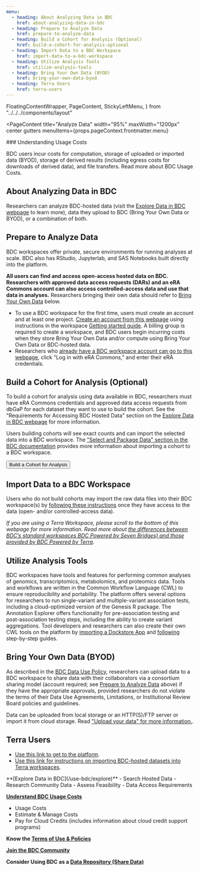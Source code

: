 ```yaml
---
menu:
  - heading: About Analyzing Data in BDC
    href: about-analyzing-data-in-bdc
  - heading: Prepare to Analyze Data
    href: prepare-to-analyze-data
  - heading: Build a Cohort for Analysis (Optional)
    href: build-a-cohort-for-analysis-optional
  - heading: Import Data to a BDC Workspace
    href: import-data-to-a-bdc-workspace
  - heading: Utilize Analysis Tools
    href: utilize-analysis-tools
  - heading: Bring Your Own Data (BYOD)
    href: bring-your-own-data-byod
  - heading: Terra Users
    href: terra-users
---
```


  FloatingContentWrapper,
  PageContent,
  StickyLeftMenu,
} from "../../../components/layout"

<PageContent 
  title="Analyze Data"
  width="95%" maxWidth="1200px" center gutters
  menuItems={props.pageContext.frontmatter.menu}
>

<FloatingContentWrapper placement="right" type="text">
  ### Understanding Usage Costs

  BDC users incur costs for computation, storage of uploaded or imported data (BYOD),
  storage of derived results (including egress costs for downloads of derived data),
  and file transfers. Read more about BDC Usage Costs. 
</FloatingContentWrapper>

## About Analyzing Data in BDC

Researchers can analyze BDC-hosted data (visit the [Explore Data in BDC webpage](/use-bdc/explore-data) to learn more), data they upload to BDC (Bring Your Own Data or BYOD), or a combination of both.

## Prepare to Analyze Data

BDC workspaces offer private, secure environments for running analyses at scale.
BDC also has RStudio, Jupyterlab, and SAS Notebooks built directly into the platform.

**All users can find and access open-access hosted data on BDC. Researchers with approved data access requests (DARs) and an eRA Commons account can also access controlled-access data and use that data in analyses.** Researchers bringing their own data should refer to [Bring Your Own Data](#bring-your-own-data-byod) below.

- To use a BDC workspace for the first time, users must create an account and at least one 
project. [Create an account from this 
webpage](https://accounts.sb.biodatacatalyst.nhlbi.nih.gov/auth/login?next=https%3A%2F%2Faccounts.sb.biodatacatalyst.nhlbi.nih.gov%2Foauth2%2Fauthorization%3Fresponse_type%3Dcode%26client_id%3D74735b722c33498cb981b6b6e24f659f%26redirect_uri%3Dhttps%253A%252F%252Fplatform.sb.biodatacatalyst.nhlbi.nih.gov%252Foauth2%252Fredirect%26state%3DNf8ffCyv90SV3fM1I33IfLt9OYPsQ0%26client_next%3Dhttps%253A%252F%252Fplatform.sb.biodatacatalyst.nhlbi.nih.gov%252F%26scope%3Dopenid%26nonce%3D173653215059824939581701286549) 
using instructions in the workspace [Getting started 
guide](https://sb-biodatacatalyst.readme.io/docs/getting-started). A billing group is required to 
create a workspace, and BDC users begin incurring costs when they store Bring Your Own Data and/or 
compute using Bring Your Own Data or BDC-hosted data.
- Researchers who [already have a BDC workspace account can go to this webpage](https://accounts.sb.biodatacatalyst.nhlbi.nih.gov/auth/login?next=https%3A%2F%2Faccounts.sb.biodatacatalyst.nhlbi.nih.gov%2Foauth2%2Fauthorization%3Fresponse_type%3Dcode%26client_id%3D74735b722c33498cb981b6b6e24f659f%26redirect_uri%3Dhttps%253A%252F%252Fplatform.sb.biodatacatalyst.nhlbi.nih.gov%252Foauth2%252Fredirect%26state%3D1EkV3YBKf68zTItMe1DoVVZJePnUMs%26client_next%3Dhttps%253A%252F%252Fplatform.sb.biodatacatalyst.nhlbi.nih.gov%252F%26scope%3Dopenid%26nonce%3D151170011845002108041701286760), click "Log in with eRA Commons," and enter their eRA credentials.

## Build a Cohort for Analysis (Optional)

To build a cohort for analysis using data available in BDC, researchers must have eRA Commons credentials and approved data access requests from dbGaP for each dataset they want to use to build the cohort. See the "Requirements for Accessing BDC Hosted Data" section on the [Explore Data in BDC webpage](/use-bdc/explore-data) for more information.

Users building cohorts will see exact counts and can import the selected data into a BDC workspace. The ["Select and Package Data" section in the BDC documentation](https://bdcatalyst.gitbook.io/biodata-catalyst-documentation/written-documentation/explore-available-data/pic-sure-for-biodata-catalyst-user-guide/pic-sure-open-access-vs.-pic-sure-authorized-access/search-authorized-access\#select-and-package-data+) provides more information about importing a cohort to a BDC workspace.

<ButtonContainer>
  <Button as="a" href="https://picsure.biodatacatalyst.nhlbi.nih.gov/psamaui/login" id="cohort-analysis">Build a Cohort for Analysis</Button>
</ButtonContainer>

## Import Data to a BDC Workspace

Users who do not build cohorts may import the raw data files into their BDC workspace(s) by [following these instructions](https://sb-biodatacatalyst.readme.io/docs/import-data-from-biodata-catalyst-powered-by-gen3) once they have access to the data (open- and/or controlled-access data).

_If you are using a Terra Workspace, please scroll to the bottom of this webpage for more information. Read more about [the differences between BDC’s standard workspaces BDC Powered by Seven Bridges) and those provided by BDC Powered by Terra](/use-bdc/analyze-data/bdc-workspaces)_.

## Utilize Analysis Tools

BDC workspaces have tools and features for performing common analyses of genomics, transcriptomics, metabolomics, and proteomics data. Tools and workflows are written in the Common Workflow Language (CWL) to ensure reproducibility and portability. The platform offers several options for researchers to run single-variant and multiple-variant association tests, including a cloud-optimized version of the Genesis R package. The Annotation Explorer offers functionality for pre-association testing and post-association testing steps, including the ability to create variant aggregations. Tool developers and researchers can also create their own CWL tools on the platform by [importing a Dockstore App](https://sb-biodatacatalyst.readme.io/docs/import-a-dockstore-app) and [following](https://bdcatalyst.gitbook.io/biodata-catalyst-documentation/written-documentation/community-tools-and-integration-1/bring-your-own-tool-s-to-biodata-catalyst) step-by-step guides.

## Bring Your Own Data (BYOD)

As described in the [BDC Data Use Policy](/user-resources/usage-terms), researchers can upload data to a BDC workspace to share data with their collaborators via a consortium sharing model (account required; see [Prepare to Analyze Data](#prepare-to-analyze-data) above) if they have the appropriate approvals, provided researchers do not violate the terms of their Data Use Agreements, Limitations, or Institutional Review Board policies and guidelines.

Data can be uploaded from local storage or an HTTP(S)/FTP server or import it from cloud storage. Read ["Upload your data" for more information.](https://sb-biodatacatalyst.readme.io/docs/upload-to-the-platform).

## Terra Users

- [Use this link to get to the platform](https://terra.biodatacatalyst.nhlbi.nih.gov/#workspaces/fc-product-demo/BioDataCatalyst-Gen3-data-on-Terra-Tutorial). 
- [Use this link for instructions on importing BDC-hosted datasets into Terra workspaces](https://bdcatalyst.gitbook.io/biodata-catalyst-documentation/written-documentation/analyze-data-1/terra/bringing-data-into-a-workspace/bringing-in-data-from-gen3).

<NextStepsCard>
  **[Explore Data in BDC](/use-bdc/explore)**
  - Search Hosted Data
  - Research Community Data
  - Assess Feasibility
  - Data Access Requirements

  **[Understand BDC Usage Costs](/user-resources/usage-costs)**
  - Usage Costs
  - Estimate & Manage Costs
  - Pay for Cloud Credits (includes information about cloud credit support programs)

  **Know the [Terms of Use & Policies](/user-resources/terms-of-use)**

  **[Join the BDC Community](/join-bdc)**

  **Consider Using BDC as a [Data Repository (Share Data)](/use-bdc/share-data)**
</NextStepsCard>

</PageContent>
